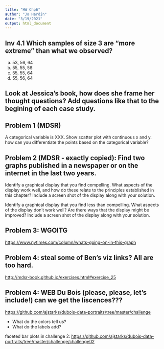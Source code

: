 ```yaml
---
title: "HW Chp6"
author: "Jo Hardin"
date: "3/19/2021"
output: html_document
---
```


## Inv 4.1 Which samples of size 3 are "more extreme" than what we observed?

(a) 53, 56, 64
(b) 55, 55, 56
(c) 55, 55, 64
(d) 55, 56, 64

## Look at Jessica's book, how does she frame her thought questions? Add questions like that to the begining of each case study.

## Problem 1 (MDSR)

A categorical variable is XXX.
Show scatter plot with continuous x and y.
how can you differentiate the points based on the categorical variable?

## Problem 2 (MDSR - exactly copied): Find two graphs published in a newspaper or on the internet in the last two years.

Identify a graphical display that you find compelling.
What aspects of the display work well, and how do these relate to the principles established in this chapter?
Include a screen shot of the display along with your solution.

Identify a graphical display that you find less than compelling.
What aspects of the display don't work well?
Are there ways that the display might be improved?
Include a screen shot of the display along with your solution.

## Problem 3: WGOITG

<https://www.nytimes.com/column/whats-going-on-in-this-graph>

## Problem 4: steal some of Ben's viz links? All are too hard.

<http://mdsr-book.github.io/exercises.html#exercise_25>

## Problem 4: WEB Du Bois (please, please, let's include!) can we get the liscences???

<https://github.com/ajstarks/dubois-data-portraits/tree/master/challenge>

-   What do the colors tell us?
-   What do the labels add?

faceted bar plots in challenge 2: <https://github.com/ajstarks/dubois-data-portraits/tree/master/challenge/challenge02>
